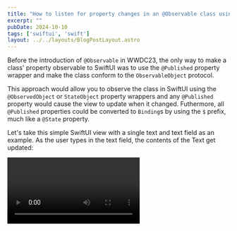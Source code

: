 ```yaml
---
title: "How to listen for property changes in an @Observable class using AsyncStreams"
excerpt: ""
pubDate: 2024-10-10
tags: ['swiftui', 'swift']
layout: ../../layouts/BlogPostLayout.astro
---
```


Before the introduction of `@Observable` in WWDC23, the only way to make a class' property observable to SwiftUI was to use the `@Published` property wrapper and make the class conform to the `ObservableObject` protocol. 

This approach would allow you to observe the class in SwiftUI using the `@ObservedObject` or `StateObject` property wrappers and any `@Published` property would cause the view to update when it changed. Futhermore, all `@Published` properties could be converted to `Binding`s by using the `$` prefix, much like a `@State` property.

Let's take this simple SwiftUI view with a single text and text field as an example. As the user types in the text field, the contents of the Text get updated:

<Video />

Let's implement the logic for this view using a ViewModel that conforms to `ObservableObject` and has a `@Published` property:

```swift:ViewModel.swift
import Foundation

class ViewModel: ObservableObject {
    @Published var text = ""
}
```

And let's now use this ViewModel in the view:

```swift:ContentView.swift
import SwiftUI

struct ContentView: View {
    @StateObject var viewModel = ViewModel()
    
    var body: some View {
        VStack {
            Text(viewModel.text)
            TextField("Type something", text: $viewModel.text)
        }
    }
}
```

Let's now see how you can achieve the same result using the new `@Observable` macro in the ViewModel:

```swift:ViewModel.swift
import Foundation

@Observable class ViewModel {
    var text = ""
}
```

And then update the SwiftUI view to use the `@Observable` ViewModel:

```swift:ContentView.swift
import SwiftUI

struct ContentView: View {
    @State var viewModel = ViewModel()
    
    var body: some View {
        VStack {
            Text(viewModel.text)
            TextField("Type something", text: $viewModel.text)
        }
    }
}
```

As you can see, the migration is pretty straightforward. The main differences betweent the two approaches are:

1. You don't need to conform to `ObservableObject` anymore, you decorate the class with the `@Observable` macro instead.
2. You don't need to use the `@Published` property wrapper anymore, you just declare the property as a regular property. By default, all properties in the class will be observed, but you can also specify which properties you want to observe by using the `@ObservationIgnored` macro on the property itself.
3. You don't need to use the `@StateObject` property wrapper anymore, you just use the normal `@State` property wrapper instead.

## Observing property changes

Let's now consider that you want to perform an action every time the `text` property changes or, in other words, when the user types in the text field. This is exactly how search works in most apps: as you type, a network request is fired and the results are updated in the UI.

### Using ObservableObject

Side effects are incredibly simple to achieve when using the `ObservableObject` protocol and `@Published` properties. As the `@Published` property wrapper uses `Combine` under the hood, you can access its underlying publisher using the `$` prefix and then use the `sink` method to listen for changes:

```swift:ViewModel.swift
import Foundation
import Combine

class ViewModel: ObservableObject {
    @Published var text = ""
    
    private var cancellable: AnyCancellable?
    
    init() {
        cancellable = $text
            .sink { text in
                print("✅ Text changed to: \(text)")
            }
    }
    
    deinit {
        cancellable?.cancel()
    }
}
```

The benefit this approach has is that you can easily cancel the subscription at any time by calling `cancel` on the `AnyCancellable` instance and that you can leverage the full power of `Combine` to perform complex operations.

For example, when the user types in the text field, you could debounce the text changes and only perform the search when the input is not emtpy, filter out duplicate searches and after the user has stopped typing for a certain amount of time:

```swift:ViewModel.swift
cancellable = $text
    .filter { !$0.isEmpty }
    .removeDuplicates()
    .debounce(for: 0.5, scheduler: DispatchQueue.global(qos: .userInitiated))
    .sink { text in
        print("✅ Text changed to: \(text)")
    }
```

### Using AsyncStreams

Reacting to property changes is fairly straightforward using the `@Observable` macro as well. You can simply use the `willSet` or `didSet` property observers to listen for changes:

```swift:ViewModel.swift
import Foundation

@Observable class ViewModel {
    var text = "" {
        willSet {
            print("✅ Text changed to: \(text)")
        }
    }
}
```

Unfortunately, when performing the same complex operations as we did with `Combine`, the `willSet` and `didSet` property observers are not enough. This is where `AsyncStream`s come into play. 

You can create a new `AsyncStream` instance and use the `yield` method to publish new changes:

```swift:ViewModel.swift
import Foundation

@Observable final class ViewModel {
    private let (textStream, continuation) = AsyncStream.makeStream(of: String.self)
    var text = "" {
        willSet {
            continuation.yield(newValue)
        }
    }
    
    init() {
        Task {
            for await text in textStream {
                print("✅ Text changed to: \(text)")
            }
        }
    }
    
    deinit {
        continuation.finish()
    }
} 
```

To perform the same complex operations as we did with `Combine`, you can use [Apple's swift-async-algorithms Swift Package](https://github.com/apple/swift-async-algorithms) and leverage the vast amount of operators it provides:

```swift:ViewModel.swift
import Foundation
import AsyncAlgorithms

@Observable final class ViewModel {
    // ...

    init() {
        Task {
            for await text in textStream
                .filter({ !$0.isEmpty })
                .removeDuplicates()
                .debounce(for: .seconds(0.5)) {
                print("✅ Text changed to: \(text)")
            }
        }
    }

    // ...
}
```

It is true that you can achieve the same result by creating a `Combine` publisher instead of an `AsyncStream` and use the `sink` method to listen for changes. However, `AsyncStream`s seem to be a more natural fit with `async/await` and a more future-proof solution given the direction Swift is heading towards.